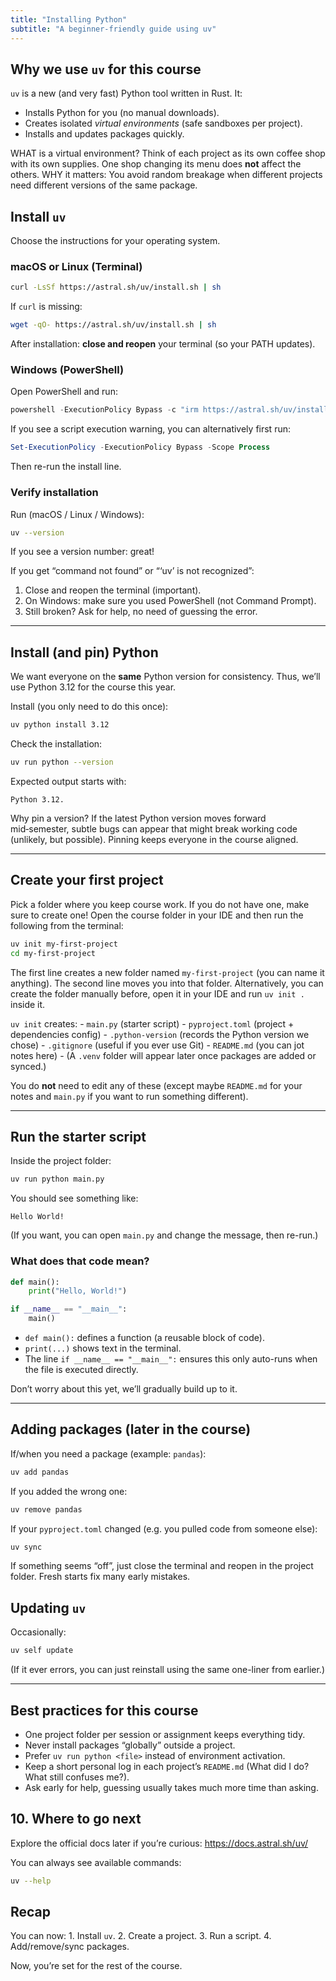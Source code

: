 ```yaml
---
title: "Installing Python"
subtitle: "A beginner-friendly guide using uv"
---
```


## Why we use `uv` for this course

`uv` is a new (and very fast) Python tool written in Rust. It:

- Installs Python for you (no manual downloads).
- Creates isolated *virtual environments* (safe sandboxes per project).
- Installs and updates packages quickly.

::: callout-note
WHAT is a virtual environment?
Think of each project as its own coffee shop with its own supplies. One shop changing its menu does **not** affect the others.
WHY it matters: You avoid random breakage when different projects need different versions of the same package.
:::

## Install `uv`

Choose the instructions for your operating system.

### macOS or Linux (Terminal)

```bash
curl -LsSf https://astral.sh/uv/install.sh | sh
```

If `curl` is missing:

```bash
wget -qO- https://astral.sh/uv/install.sh | sh
```

After installation: **close and reopen** your terminal (so your PATH updates).

### Windows (PowerShell)

Open PowerShell and run:

```powershell
powershell -ExecutionPolicy Bypass -c "irm https://astral.sh/uv/install.ps1 | iex"
```

If you see a script execution warning, you can alternatively first run:

```powershell
Set-ExecutionPolicy -ExecutionPolicy Bypass -Scope Process
```

Then re-run the install line.

### Verify installation

Run (macOS / Linux / Windows):

```bash
uv --version
```

If you see a version number: great!

::: callout-warning
If you get "command not found" or "'uv' is not recognized":

1. Close and reopen the terminal (important).
2. On Windows: make sure you used PowerShell (not Command Prompt).
3. Still broken? Ask for help, no need of guessing the error.
:::

---

## Install (and pin) Python

We want everyone on the **same** Python version for consistency. Thus, we’ll use Python 3.12 for the course this year.

Install (you only need to do this once):

```bash
uv python install 3.12
```

Check the installation:

```bash
uv run python --version
```

Expected output starts with:

```
Python 3.12.
```

::: callout-note
Why pin a version? If the latest Python version moves forward mid‑semester, subtle bugs can appear that might break working code (unlikely, but possible). Pinning keeps everyone in the course aligned.
:::

---

## Create your first project

Pick a folder where you keep course work. If you do not have one, make sure to create one! Open the course folder in your IDE and then run the following from the terminal:

```bash
uv init my-first-project
cd my-first-project
```

The first line creates a new folder named `my-first-project` (you can name it anything). The second line moves you into that folder. Alternatively, you can create the folder manually before, open it in your IDE and run `uv init .` inside it.

`uv init` creates:
- `main.py` (starter script)
- `pyproject.toml` (project + dependencies config)
- `.python-version` (records the Python version we chose)
- `.gitignore` (useful if you ever use Git)
- `README.md` (you can jot notes here)
- (A `.venv` folder will appear later once packages are added or synced.)

You do **not** need to edit any of these (except maybe `README.md` for your notes and `main.py` if you want to run something different).

---

## Run the starter script

Inside the project folder:

```bash
uv run python main.py
```

You should see something like:

```
Hello World!
```

(If you want, you can open `main.py` and change the message, then re-run.)

### What does that code mean?

```python
def main():
    print("Hello, World!")

if __name__ == "__main__":
    main()
```

- `def main():` defines a function (a reusable block of code).
- `print(...)` shows text in the terminal.
- The line `if __name__ == "__main__":` ensures this only auto-runs when the file is executed directly.

Don’t worry about this yet, we'll gradually build up to it.

---

## Adding packages (later in the course)

If/when you need a package (example: `pandas`):

```bash
uv add pandas
```

If you added the wrong one:

```bash
uv remove pandas
```

If your `pyproject.toml` changed (e.g. you pulled code from someone else):

```bash
uv sync
```

::: callout-tip
If something seems “off”, just close the terminal and reopen in the project folder. Fresh starts fix many early mistakes.
:::

## Updating `uv`

Occasionally:

```bash
uv self update
```

(If it ever errors, you can just reinstall using the same one-liner from earlier.)

---

## Best practices for this course

- One project folder per session or assignment keeps everything tidy.
- Never install packages “globally” outside a project.
- Prefer `uv run python <file>` instead of environment activation.
- Keep a short personal log in each project’s `README.md` (What did I do? What still confuses me?).
- Ask early for help, guessing usually takes much more time than asking.

## 10. Where to go next

Explore the official docs later if you’re curious:
[https://docs.astral.sh/uv/](https://docs.astral.sh/uv/)

You can always see available commands:

```bash
uv --help
```

## Recap

You can now:
1. Install `uv`.
2. Create a project.
3. Run a script.
4. Add/remove/sync packages.

Now, you’re set for the rest of the course.
